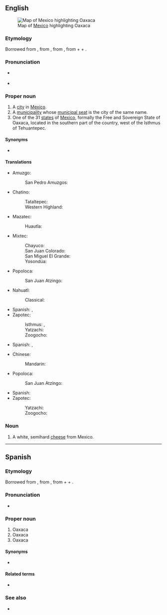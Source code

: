 {{also|oaxaca}}
==English==
[[File:Mexico map, MX-OAX.svg|thumb|Map of [[Mexico]] highlighting Oaxaca]]

===Etymology===
Borrowed from {{bor|en|es|Oaxaca}}, from {{der|en|nci|Huāxacac}}, from {{m|nci|Huāxacatzin|t=name of a hill}}, from {{m|nci|huāxin|t=a type of tree}} + {{m|nci|yacatl|t=nose}} + {{m|nci|-tzin|t=honorific suffix}}.

===Pronunciation===
* {{a|US}} {{IPA|/wɑːˈhɑː.kɑː/|/wəˈhɑː.kɑː/|lang=en}}
* {{audio|Es-Oaxaca.ogg|Audio|lang=en}}

===Proper noun===
{{en-proper noun}}

# A [[city]] in [[Mexico]].
# A [[municipality]] whose [[municipal seat]] is the city of the same name.
# One of the 31 [[states]] of [[Mexico]], formally the Free and Sovereign State of Oaxaca, located in the southern part of the country, west of the Isthmus of Tehuantepec.

====Synonyms====
* {{sense|city}} {{l|en|Oaxaca City}}

====Translations====
{{trans-top|city}}
* Amuzgo:
*: San Pedro Amuzgos: {{t|azg|Nontsco}}
* Chatino:
*: Tataltepec: {{t|cta|Londaꞌa}}
*: Western Highland: {{t|ctp|Londaꞌa}}
* Mazatec:
*: Huautla: {{t|mau|Na⁴xi⁴ntsje⁴}}
* Mixtec:
*: Chayuco: {{t|mih|Nunduva}}
*: San Juan Colorado: {{t|mjc|Nunduva}}
*: San Miguel El Grande: {{t|mig|nunduá}}
*: Yosondúa: {{t|mpm|Nunduva}}
{{trans-mid}}
* Popoloca:
*: San Juan Atzingo: {{t|poe|Conchia}}
* Nahuatl:
*: Classical: {{t|nci|Huāxacac}}
* Spanish: {{t|es|Oaxaca de Juárez|f}}, {{t+|es|Oaxaca|f}}
* Zapotec:
*: Isthmus: {{t|zai|Lulá'}}, {{t|zai|Oaxaca}}
*: Yatzachi: {{t|zav|Ḻa'}}
*: Zoogocho: {{t|zpq|Ḻa'}}
{{trans-bottom}}

{{trans-top|municipality}}
* Spanish: {{t|es|Oaxaca de Juárez|f}}, {{t+|es|Oaxaca|f}}
{{trans-mid}}
{{trans-bottom}}

{{trans-top|state of Mexico}}
* Chinese:
*: Mandarin: {{t|cmn|瓦哈卡州}}
* Popoloca:
*: San Juan Atzingo: {{t|poe|Conchia}}
{{trans-mid}}
* Spanish: {{t+|es|Oaxaca|f}}
* Zapotec:
*: Yatzachi: {{t|zav|Ḻa'}}
*: Zoogocho: {{t|zpq|Ḻa'}}
{{trans-bottom}}

===Noun===
{{en-noun|~}}

# A white, semihard [[cheese]] from Mexico.

{{topics|en|Cities in Mexico|States of Mexico}}

----

==Spanish==

===Etymology===
Borrowed from {{der|es|nci|Huāxacac}}, from {{m|nci|Huāxacatzin|t=name of a hill}}, from {{m|nci|huāxin|t=a type of tree}} + {{m|nci|yacatl|t=nose}} + {{m|nci|-tzin|t=honorific suffix}}.

===Pronunciation===
* {{rhymes|a|lang=es}}

===Proper noun===
{{es-proper noun|f}}

# Oaxaca {{gloss|city}}
# Oaxaca {{gloss|municipality}}
# Oaxaca {{gloss|state}}

====Synonyms====
* {{l|es|OA}} {{qualifier|abbreviation}}

====Related terms====
* {{l|es|oaxaqueño}}

===See also===
* {{pedialite|lang=es}}